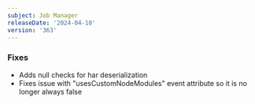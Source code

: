 ```yaml
---
subject: Job Manager
releaseDate: '2024-04-10'
version: '363'
---
```


### Fixes
* Adds null checks for har deserialization
* Fixes issue with "usesCustomNodeModules" event attribute so it is no longer always false
